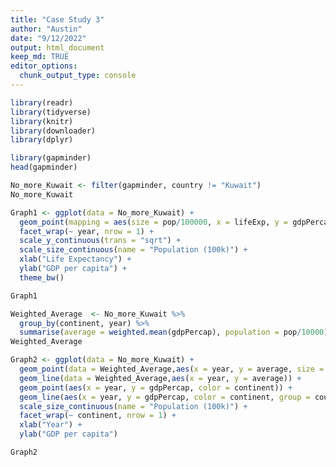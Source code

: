 ```yaml
---
title: "Case Study 3"
author: "Austin"
date: "9/12/2022"
output: html_document
keep_md: TRUE
editor_options: 
  chunk_output_type: console
---
```


```r
library(readr)
library(tidyverse)
library(knitr)
library(downloader)
library(dplyr)
```


```r

library(gapminder)
head(gapminder)
```

```r
No_more_Kuwait <- filter(gapminder, country != "Kuwait")
No_more_Kuwait
```

```r
Graph1 <- ggplot(data = No_more_Kuwait) +
  geom_point(mapping = aes(size = pop/100000, x = lifeExp, y = gdpPercap, color = continent, group = year)) +
  facet_wrap(~ year, nrow = 1) +
  scale_y_continuous(trans = "sqrt") +
  scale_size_continuous(name = "Population (100k)") +
  xlab("Life Expectancy") +
  ylab("GDP per capita") +
  theme_bw()

Graph1
```

```r
Weighted_Average  <- No_more_Kuwait %>%
  group_by(continent, year) %>%
  summarise(average = weighted.mean(gdpPercap), population = pop/10000)
Weighted_Average
```


```r
Graph2 <- ggplot(data = No_more_Kuwait) +
  geom_point(data = Weighted_Average,aes(x = year, y = average, size = population)) +
  geom_line(data = Weighted_Average,aes(x = year, y = average)) +
  geom_point(aes(x = year, y = gdpPercap, color = continent)) +
  geom_line(aes(x = year, y = gdpPercap, color = continent, group = country)) +
  scale_size_continuous(name = "Population (100k)") +
  facet_wrap(~ continent, nrow = 1) +
  xlab("Year") +
  ylab("GDP per capita") 

Graph2
```



